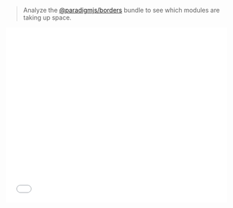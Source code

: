 
<Meta title="Docs/Analyze" />

> Analyze the [@paradigmjs/borders](https://www.npmjs.com/package/@paradigmjs/borders) bundle to see which modules are taking up space.

<iframe src="./bundle.html" height="400px" width="100%" frameborder="0" />
